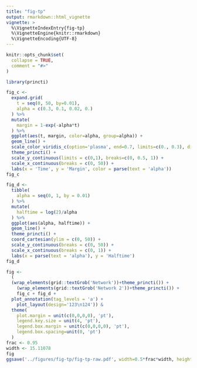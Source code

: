 ```yaml
---
title: "fig-tp"
output: rmarkdown::html_vignette
vignette: >
  %\VignetteIndexEntry{fig-tp}
  %\VignetteEngine{knitr::rmarkdown}
  %\VignetteEncoding{UTF-8}
---
```


```r
knitr::opts_chunk$set(
  collapse = TRUE,
  comment = "#>"
)
```

```r
library(princti)
```

```r
fig_c <-
  expand.grid(
    t = seq(0, 50, by=0.01),
    alpha = c(0.3, 0.1, 0.02, 0.)
  ) %>%
  mutate(
    margin = 1-exp(-alpha*t)
  ) %>%
  ggplot(aes(t, margin, color=alpha, group=alpha)) +
  geom_line() +
  scale_color_viridis_c(option='plasma', end=0.7, limits=c(0., 0.3), direction=-1, breaks = c(0, 0.3)) +
  theme_princti() +
  scale_y_continuous(limits = c(0,1), breaks=c(0, 0.5, 1)) +
  scale_x_continuous(breaks = c(0, 50)) +
  labs(x = 'Time', y = 'Margin', color = parse(text = 'alpha'))
fig_c
```

```r
fig_d <-
  tibble(
    alpha = seq(0, 1, by = 0.01)
  ) %>%
  mutate(
    halftime = log(2)/alpha
  ) %>%
  ggplot(aes(alpha, halftime)) +
  geom_line() +
  theme_princti() +
  coord_cartesian(ylim = c(0, 50)) +
  scale_y_continuous(breaks = c(0, 50)) +
  scale_x_continuous(breaks = c(0, 1)) +
  labs(x = parse(text = 'alpha'), y = 'Halftime')
fig_d
```

```r
fig <- 
  (
  (wrap_elements(grid::textGrob('Network'))+theme_princti()) +
    (wrap_elements(grid::textGrob('Network 2'))+theme_princti()) +
    fig_c + fig_d +
  plot_annotation(tag_levels = 'a') +
    plot_layout(design='123\n124')) &
  theme(
    plot.margin = unit(c(0,0,0,0), 'pt'),
    legend.key.size = unit(4, 'pt'),
    legend.box.margin = unit(c(0,0,0,0), 'pt'),
    legend.box.spacing=unit(0, 'pt')
  )
frac <- 0.95
width <- 15.11078
fig
ggsave('../figures/fig-tp/fig-tp-raw.pdf', width=0.5*frac*width, height=2/7*frac*width, units = "cm")
```

